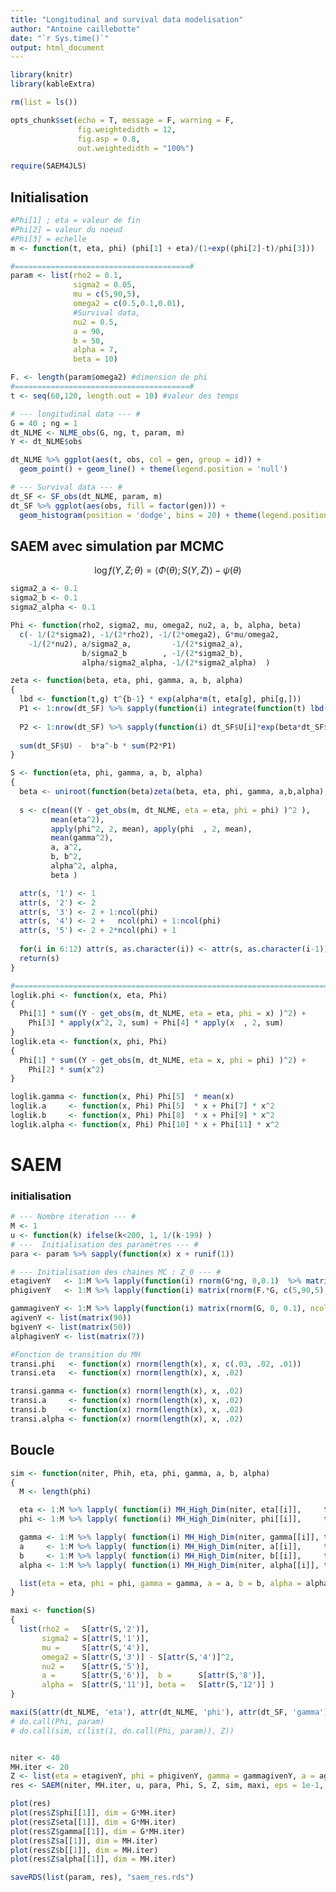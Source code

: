 ```yaml
---
title: "Longitudinal and survival data modelisation"
author: "Antoine caillebotte"
date: "`r Sys.time()`"
output: html_document
---
```


<style type="text/css">
.main-container {
  max-width: 1000px;
  margin-left: auto;
  margin-right: auto;
}
</style>
  
```r
library(knitr)
library(kableExtra)

rm(list = ls())

opts_chunk$set(echo = T, message = F, warning = F,
               fig.weightedidth = 12,
               fig.asp = 0.8,
               out.weightedidth = "100%")

require(SAEM4JLS)
```

## Initialisation

```r
#Phi[1] ; eta = valeur de fin
#Phi[2] = valeur du noeud
#Phi[3] = echelle
m <- function(t, eta, phi) (phi[1] + eta)/(1+exp((phi[2]-t)/phi[3]))

#=======================================#
param <- list(rho2 = 0.1,
              sigma2 = 0.05,
              mu = c(5,90,5),
              omega2 = c(0.5,0.1,0.01),
              #Survival data,
              nu2 = 0.5,
              a = 90,
              b = 50,
              alpha = 7,
              beta = 10)

F. <- length(param$omega2) #dimension de phi
#=======================================#
t <- seq(60,120, length.out = 10) #valeur des temps

# --- longitudinal data --- #
G = 40 ; ng = 1
dt_NLME <- NLME_obs(G, ng, t, param, m)
Y <- dt_NLME$obs

dt_NLME %>% ggplot(aes(t, obs, col = gen, group = id)) + 
  geom_point() + geom_line() + theme(legend.position = 'null')

# --- Survival data --- #
dt_SF <- SF_obs(dt_NLME, param, m)
dt_SF %>% ggplot(aes(obs, fill = factor(gen))) + 
  geom_histogram(position = 'dodge', bins = 20) + theme(legend.position = 'null')
```

## SAEM avec simulation par MCMC
$$\log f(Y, Z ; \theta) = \langle \Phi(\theta) ; S(Y,Z) \rangle - \psi(\theta)$$

```r
sigma2_a <- 0.1
sigma2_b <- 0.1
sigma2_alpha <- 0.1

Phi <- function(rho2, sigma2, mu, omega2, nu2, a, b, alpha, beta)
  c(- 1/(2*sigma2), -1/(2*rho2), -1/(2*omega2), G*mu/omega2,
    -1/(2*nu2), a/sigma2_a,         -1/(2*sigma2_a), 
                b/sigma2_b        , -1/(2*sigma2_b), 
                alpha/sigma2_alpha, -1/(2*sigma2_alpha)  )

zeta <- function(beta, eta, phi, gamma, a, b, alpha)
{
  lbd <- function(t,g) t^{b-1} * exp(alpha*m(t, eta[g], phi[g,]))
  P1 <- 1:nrow(dt_SF) %>% sapply(function(i) integrate(function(t) lbd(t,dt_SF$gen[i]) , 0, dt_SF$obs[i])$value )
  
  P2 <- 1:nrow(dt_SF) %>% sapply(function(i) dt_SF$U[i]*exp(beta*dt_SF$U[i] + gamma[dt_SF$gen[i]] )  )
  
  sum(dt_SF$U) -  b*a^-b * sum(P2*P1)
}

S <- function(eta, phi, gamma, a, b, alpha)
{
  beta <- uniroot(function(beta)zeta(beta, eta, phi, gamma, a,b,alpha), lower = -100, upper = 100)$root
  
  s <- c(mean((Y - get_obs(m, dt_NLME, eta = eta, phi = phi) )^2 ),
         mean(eta^2),
         apply(phi^2, 2, mean), apply(phi  , 2, mean),
         mean(gamma^2),
         a, a^2,
         b, b^2,
         alpha^2, alpha,
         beta )

  attr(s, '1') <- 1
  attr(s, '2') <- 2
  attr(s, '3') <- 2 + 1:ncol(phi)
  attr(s, '4') <- 2 +   ncol(phi) + 1:ncol(phi)
  attr(s, '5') <- 2 + 2*ncol(phi) + 1
  
  for(i in 6:12) attr(s, as.character(i)) <- attr(s, as.character(i-1)) + 1 
  return(s)
}
```

```r
#=============================================================================#
loglik.phi <- function(x, eta, Phi)
{
  Phi[1] * sum((Y - get_obs(m, dt_NLME, eta = eta, phi = x) )^2) +
    Phi[3] * apply(x^2, 2, sum) + Phi[4] * apply(x  , 2, sum)
}
loglik.eta <- function(x, phi, Phi) 
{ 
  Phi[1] * sum((Y - get_obs(m, dt_NLME, eta = x, phi = phi) )^2) +
    Phi[2] * sum(x^2)
}

loglik.gamma <- function(x, Phi) Phi[5]  * mean(x)
loglik.a     <- function(x, Phi) Phi[5]  * x + Phi[7] * x^2
loglik.b     <- function(x, Phi) Phi[8]  * x + Phi[9] * x^2
loglik.alpha <- function(x, Phi) Phi[10] * x + Phi[11] * x^2
```

# SAEM
### initialisation
```r
# --- Nombre iteration --- #
M <- 1
u <- function(k) ifelse(k<200, 1, 1/(k-199) )
# ---  Initialisation des paramètres --- #
para <- param %>% sapply(function(x) x + runif(1))

# --- Initialisation des chaines MC : Z_0 --- #
etagivenY   <- 1:M %>% lapply(function(i) rnorm(G*ng, 0,0.1)  %>% matrix(ncol = 1) )
phigivenY   <- 1:M %>% lapply(function(i) matrix(rnorm(F.*G, c(5,90,5), 0.1), nrow = F.) %>% t  )

gammagivenY <- 1:M %>% lapply(function(i) matrix(rnorm(G, 0, 0.1), ncol = 1) )
agivenY <- list(matrix(90))
bgivenY <- list(matrix(50))
alphagivenY <- list(matrix(7))

#Fonction de transition du MH
transi.phi   <- function(x) rnorm(length(x), x, c(.03, .02, .01))
transi.eta   <- function(x) rnorm(length(x), x, .02)

transi.gamma <- function(x) rnorm(length(x), x, .02)
transi.a     <- function(x) rnorm(length(x), x, .02)
transi.b     <- function(x) rnorm(length(x), x, .02)
transi.alpha <- function(x) rnorm(length(x), x, .02)
```

## Boucle

```r
sim <- function(niter, Phih, eta, phi, gamma, a, b, alpha)
{
  M <- length(phi)

  eta <- 1:M %>% lapply( function(i) MH_High_Dim(niter, eta[[i]],     transi.eta,   loglik.eta, phi[[i]], Phih ))
  phi <- 1:M %>% lapply( function(i) MH_High_Dim(niter, phi[[i]],     transi.phi,   loglik.phi, eta[[i]], Phih ))

  gamma <- 1:M %>% lapply( function(i) MH_High_Dim(niter, gamma[[i]], transi.gamma, loglik.gamma, Phih ))
  a     <- 1:M %>% lapply( function(i) MH_High_Dim(niter, a[[i]],     transi.a,     loglik.a,     Phih ))
  b     <- 1:M %>% lapply( function(i) MH_High_Dim(niter, b[[i]],     transi.b,     loglik.b,     Phih ))
  alpha <- 1:M %>% lapply( function(i) MH_High_Dim(niter, alpha[[i]], transi.alpha, loglik.alpha, Phih ))

  list(eta = eta, phi = phi, gamma = gamma, a = a, b = b, alpha = alpha)
}

maxi <- function(S)
{
  list(rho2 =   S[attr(S,'2')],
       sigma2 = S[attr(S,'1')],
       mu =     S[attr(S,'4')],
       omega2 = S[attr(S,'3')] - S[attr(S,'4')]^2,
       nu2 =    S[attr(S,'5')],
       a =      S[attr(S,'6')],  b =      S[attr(S,'8')],
       alpha =  S[attr(S,'11')], beta =   S[attr(S,'12')] )
}

maxi(S(attr(dt_NLME, 'eta'), attr(dt_NLME, 'phi'), attr(dt_SF, 'gamma'), param$a, param$b, param$alpha  ))
# do.call(Phi, param)
# do.call(sim, c(list(1, do.call(Phi, param)), Z))


niter <- 40
MH.iter <- 20
Z <- list(eta = etagivenY, phi = phigivenY, gamma = gammagivenY, a = agivenY, b = bgivenY, alpha = alphagivenY)
res <- SAEM(niter, MH.iter, u, para, Phi, S, Z, sim, maxi, eps = 1e-1, verbatim = T)

plot(res)
plot(res$Z$phi[[1]], dim = G*MH.iter)
plot(res$Z$eta[[1]], dim = G*MH.iter)
plot(res$Z$gamma[[1]], dim = G*MH.iter)
plot(res$Z$a[[1]], dim = MH.iter)
plot(res$Z$b[[1]], dim = MH.iter)
plot(res$Z$alpha[[1]], dim = MH.iter)

saveRDS(list(param, res), "saem_res.rds")

```










